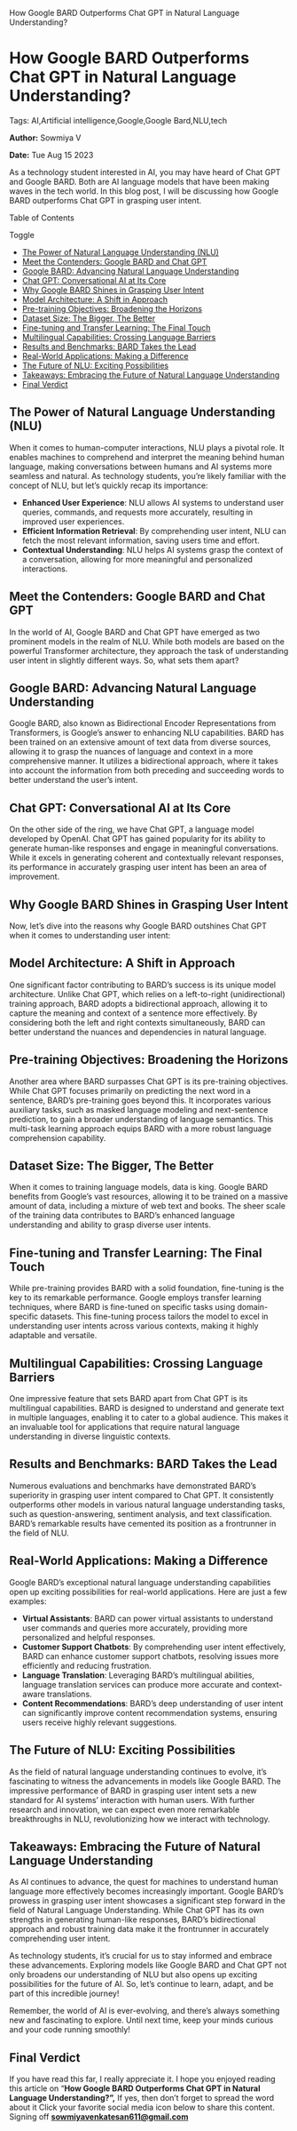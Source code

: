    How Google BARD Outperforms Chat GPT in Natural Language Understanding?

How Google BARD Outperforms Chat GPT in Natural Language Understanding?
=======================================================================

Tags: AI,Artificial intelligence,Google,Google Bard,NLU,tech

**Author:** Sowmiya V

**Date:** Tue Aug 15 2023

As a technology student interested in AI, you may have heard of Chat GPT and Google BARD. Both are AI language models that have been making waves in the tech world. In this blog post, I will be discussing how Google BARD outperforms Chat GPT in grasping user intent.

Table of Contents

Toggle

*   [The Power of Natural Language Understanding (NLU)](https://recodehive.com/how-google-bard-outperforms-chat-gpt-in-natural-language-understanding/#The_Power_of_Natural_Language_Understanding_NLU "The Power of Natural Language Understanding (NLU)")
*   [Meet the Contenders: Google BARD and Chat GPT](https://recodehive.com/how-google-bard-outperforms-chat-gpt-in-natural-language-understanding/#Meet_the_Contenders_Google_BARD_and_Chat_GPT "Meet the Contenders: Google BARD and Chat GPT")
*   [Google BARD: Advancing Natural Language Understanding](https://recodehive.com/how-google-bard-outperforms-chat-gpt-in-natural-language-understanding/#Google_BARD_Advancing_Natural_Language_Understanding "Google BARD: Advancing Natural Language Understanding")
*   [Chat GPT: Conversational AI at Its Core](https://recodehive.com/how-google-bard-outperforms-chat-gpt-in-natural-language-understanding/#Chat_GPT_Conversational_AI_at_Its_Core "Chat GPT: Conversational AI at Its Core")
*   [Why Google BARD Shines in Grasping User Intent](https://recodehive.com/how-google-bard-outperforms-chat-gpt-in-natural-language-understanding/#Why_Google_BARD_Shines_in_Grasping_User_Intent "Why Google BARD Shines in Grasping User Intent")
*   [Model Architecture: A Shift in Approach](https://recodehive.com/how-google-bard-outperforms-chat-gpt-in-natural-language-understanding/#Model_Architecture_A_Shift_in_Approach "Model Architecture: A Shift in Approach")
*   [Pre-training Objectives: Broadening the Horizons](https://recodehive.com/how-google-bard-outperforms-chat-gpt-in-natural-language-understanding/#Pre-training_Objectives_Broadening_the_Horizons "Pre-training Objectives: Broadening the Horizons")
*   [Dataset Size: The Bigger, The Better](https://recodehive.com/how-google-bard-outperforms-chat-gpt-in-natural-language-understanding/#Dataset_Size_The_Bigger_The_Better "Dataset Size: The Bigger, The Better")
*   [Fine-tuning and Transfer Learning: The Final Touch](https://recodehive.com/how-google-bard-outperforms-chat-gpt-in-natural-language-understanding/#Fine-tuning_and_Transfer_Learning_The_Final_Touch "Fine-tuning and Transfer Learning: The Final Touch")
*   [Multilingual Capabilities: Crossing Language Barriers](https://recodehive.com/how-google-bard-outperforms-chat-gpt-in-natural-language-understanding/#Multilingual_Capabilities_Crossing_Language_Barriers "Multilingual Capabilities: Crossing Language Barriers")
*   [Results and Benchmarks: BARD Takes the Lead](https://recodehive.com/how-google-bard-outperforms-chat-gpt-in-natural-language-understanding/#Results_and_Benchmarks_BARD_Takes_the_Lead "Results and Benchmarks: BARD Takes the Lead")
*   [Real-World Applications: Making a Difference](https://recodehive.com/how-google-bard-outperforms-chat-gpt-in-natural-language-understanding/#Real-World_Applications_Making_a_Difference "Real-World Applications: Making a Difference")
*   [The Future of NLU: Exciting Possibilities](https://recodehive.com/how-google-bard-outperforms-chat-gpt-in-natural-language-understanding/#The_Future_of_NLU_Exciting_Possibilities "The Future of NLU: Exciting Possibilities")
*   [Takeaways: Embracing the Future of Natural Language Understanding](https://recodehive.com/how-google-bard-outperforms-chat-gpt-in-natural-language-understanding/#Takeaways_Embracing_the_Future_of_Natural_Language_Understanding "Takeaways: Embracing the Future of Natural Language Understanding")
*   [Final Verdict](https://recodehive.com/how-google-bard-outperforms-chat-gpt-in-natural-language-understanding/#Final_Verdict "Final Verdict")

The Power of Natural Language Understanding (NLU)
-------------------------------------------------

When it comes to human-computer interactions, NLU plays a pivotal role. It enables machines to comprehend and interpret the meaning behind human language, making conversations between humans and AI systems more seamless and natural. As technology students, you’re likely familiar with the concept of NLU, but let’s quickly recap its importance:

*   **Enhanced User Experience**: NLU allows AI systems to understand user queries, commands, and requests more accurately, resulting in improved user experiences.
*   **Efficient Information Retrieval**: By comprehending user intent, NLU can fetch the most relevant information, saving users time and effort.
*   **Contextual Understanding**: NLU helps AI systems grasp the context of a conversation, allowing for more meaningful and personalized interactions.

Meet the Contenders: Google BARD and Chat GPT
---------------------------------------------

In the world of AI, Google BARD and Chat GPT have emerged as two prominent models in the realm of NLU. While both models are based on the powerful Transformer architecture, they approach the task of understanding user intent in slightly different ways. So, what sets them apart?

Google BARD: Advancing Natural Language Understanding
-----------------------------------------------------

Google BARD, also known as Bidirectional Encoder Representations from Transformers, is Google’s answer to enhancing NLU capabilities. BARD has been trained on an extensive amount of text data from diverse sources, allowing it to grasp the nuances of language and context in a more comprehensive manner. It utilizes a bidirectional approach, where it takes into account the information from both preceding and succeeding words to better understand the user’s intent.

Chat GPT: Conversational AI at Its Core
---------------------------------------

On the other side of the ring, we have Chat GPT, a language model developed by OpenAI. Chat GPT has gained popularity for its ability to generate human-like responses and engage in meaningful conversations. While it excels in generating coherent and contextually relevant responses, its performance in accurately grasping user intent has been an area of improvement.

Why Google BARD Shines in Grasping User Intent
----------------------------------------------

Now, let’s dive into the reasons why Google BARD outshines Chat GPT when it comes to understanding user intent:

Model Architecture: A Shift in Approach
---------------------------------------

One significant factor contributing to BARD’s success is its unique model architecture. Unlike Chat GPT, which relies on a left-to-right (unidirectional) training approach, BARD adopts a bidirectional approach, allowing it to capture the meaning and context of a sentence more effectively. By considering both the left and right contexts simultaneously, BARD can better understand the nuances and dependencies in natural language.

Pre-training Objectives: Broadening the Horizons
------------------------------------------------

Another area where BARD surpasses Chat GPT is its pre-training objectives. While Chat GPT focuses primarily on predicting the next word in a sentence, BARD’s pre-training goes beyond this. It incorporates various auxiliary tasks, such as masked language modeling and next-sentence prediction, to gain a broader understanding of language semantics. This multi-task learning approach equips BARD with a more robust language comprehension capability.

Dataset Size: The Bigger, The Better
------------------------------------

When it comes to training language models, data is king. Google BARD benefits from Google’s vast resources, allowing it to be trained on a massive amount of data, including a mixture of web text and books. The sheer scale of the training data contributes to BARD’s enhanced language understanding and ability to grasp diverse user intents.

Fine-tuning and Transfer Learning: The Final Touch
--------------------------------------------------

While pre-training provides BARD with a solid foundation, fine-tuning is the key to its remarkable performance. Google employs transfer learning techniques, where BARD is fine-tuned on specific tasks using domain-specific datasets. This fine-tuning process tailors the model to excel in understanding user intents across various contexts, making it highly adaptable and versatile.

Multilingual Capabilities: Crossing Language Barriers
-----------------------------------------------------

One impressive feature that sets BARD apart from Chat GPT is its multilingual capabilities. BARD is designed to understand and generate text in multiple languages, enabling it to cater to a global audience. This makes it an invaluable tool for applications that require natural language understanding in diverse linguistic contexts.

Results and Benchmarks: BARD Takes the Lead
-------------------------------------------

Numerous evaluations and benchmarks have demonstrated BARD’s superiority in grasping user intent compared to Chat GPT. It consistently outperforms other models in various natural language understanding tasks, such as question-answering, sentiment analysis, and text classification. BARD’s remarkable results have cemented its position as a frontrunner in the field of NLU.

Real-World Applications: Making a Difference
--------------------------------------------

Google BARD’s exceptional natural language understanding capabilities open up exciting possibilities for real-world applications. Here are just a few examples:

*   **Virtual Assistants**: BARD can power virtual assistants to understand user commands and queries more accurately, providing more personalized and helpful responses.
*   **Customer Support Chatbots**: By comprehending user intent effectively, BARD can enhance customer support chatbots, resolving issues more efficiently and reducing frustration.
*   **Language Translation**: Leveraging BARD’s multilingual abilities, language translation services can produce more accurate and context-aware translations.
*   **Content Recommendations**: BARD’s deep understanding of user intent can significantly improve content recommendation systems, ensuring users receive highly relevant suggestions.

The Future of NLU: Exciting Possibilities
-----------------------------------------

As the field of natural language understanding continues to evolve, it’s fascinating to witness the advancements in models like Google BARD. The impressive performance of BARD in grasping user intent sets a new standard for AI systems’ interaction with human users. With further research and innovation, we can expect even more remarkable breakthroughs in NLU, revolutionizing how we interact with technology.

Takeaways: Embracing the Future of Natural Language Understanding
-----------------------------------------------------------------

As AI continues to advance, the quest for machines to understand human language more effectively becomes increasingly important. Google BARD’s prowess in grasping user intent showcases a significant step forward in the field of Natural Language Understanding. While Chat GPT has its own strengths in generating human-like responses, BARD’s bidirectional approach and robust training data make it the frontrunner in accurately comprehending user intent.

As technology students, it’s crucial for us to stay informed and embrace these advancements. Exploring models like Google BARD and Chat GPT not only broadens our understanding of NLU but also opens up exciting possibilities for the future of AI. So, let’s continue to learn, adapt, and be part of this incredible journey!

Remember, the world of AI is ever-evolving, and there’s always something new and fascinating to explore. Until next time, keep your minds curious and your code running smoothly!

Final Verdict
-------------

If you have read this far, I really appreciate it. I hope you enjoyed reading this article on “**How Google BARD Outperforms Chat GPT in Natural Language Understanding?”,** If yes, then don’t forget to spread the word about it Click your favorite social media icon below to share this content. Signing off **sowmiyavenkatesan611@gmail.com**